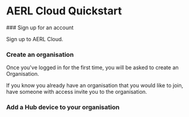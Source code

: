 
# AERL Cloud Quickstart

<Steps>
### Sign up for an account

Sign up to AERL Cloud.

### Create an organisation

Once you've logged in for the first time, you will be asked to create an Organisation.

If you know you already have an organisation that you would like to join, have someone with access invite you to the organisation.

### Add a Hub device to your organisation

</Steps>
